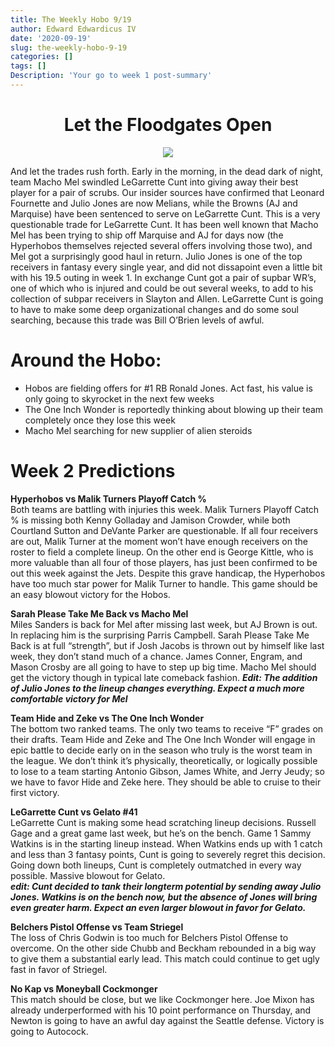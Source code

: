 ```yaml
---
title: The Weekly Hobo 9/19
author: Edward Edwardicus IV
date: '2020-09-19'
slug: the-weekly-hobo-9-19
categories: []
tags: []
Description: 'Your go to week 1 post-summary'
---
```

<center>
# Let the Floodgates Open
![](https://cbsaustin.com/resources/media/8ed959e5-9ae7-471d-ac14-7fa4bd2ebcfb-large16x9_FLOODGATES.png?1557428176851)
</center>

And let the trades rush forth. Early in the morning, in the dead dark of night, team Macho Mel swindled LeGarrette Cunt into giving away their best player for a pair of scrubs. Our insider sources have confirmed that Leonard Fournette and Julio Jones are now Melians, while the Browns (AJ and Marquise) have been sentenced to serve on LeGarrette Cunt. This is a very questionable trade for LeGarrette Cunt. It has been well known that Macho Mel has been trying to ship off Marquise and AJ for days now (the Hyperhobos themselves rejected several offers involving those two), and Mel got a surprisingly good haul in return. Julio Jones is one of the top receivers in fantasy every single year, and did not dissapoint even a little bit with his 19.5 outing in week 1. In exchange Cunt got a pair of supbar WR's, one of which who is injured and could be out several weeks, to add to his collection of subpar receivers in Slayton and Allen. LeGarrette Cunt is going to have to make some deep organizational changes and do some soul searching, because this trade was Bill O'Brien levels of awful.  

# Around the Hobo:
* Hobos are fielding offers for #1 RB Ronald Jones. Act fast, his value is only going to skyrocket in the next few weeks
* The One Inch Wonder is reportedly thinking about blowing up their team completely once they lose this week
* Macho Mel searching for new supplier of alien steroids

# Week 2 Predictions

<strong>Hyperhobos vs Malik Turners Playoff Catch %</strong> <br>
Both teams are battling with injuries this week. Malik Turners Playoff Catch % is missing both Kenny Golladay and Jamison Crowder, while both Courtland Sutton and DeVante Parker are questionable. If all four receivers are out, Malik Turner at the moment won’t have enough receivers on the roster to field a complete lineup. On the other end is George Kittle, who is more valuable than all four of those players, has just been confirmed to be out this week against the Jets. Despite this grave handicap, the Hyperhobos have too much star power for Malik Turner to handle. This game should be an easy blowout victory for the Hobos. 

<strong>Sarah Please Take Me Back vs Macho Mel</strong><br>
Miles Sanders is back for Mel after missing last week, but AJ Brown is out. In replacing him is the surprising Parris Campbell. Sarah Please Take Me Back is at full “strength”, but if Josh Jacobs is thrown out by himself like last week, they don’t stand much of a chance. James Conner, Engram, and Mason Crosby are all going to have to step up big time. Macho Mel should get the victory though in typical late comeback fashion.
<strong><i>Edit: The addition of Julio Jones to the lineup changes everything. Expect a much more comfortable victory for Mel</i></strong>

<strong>Team Hide and Zeke vs The One Inch Wonder</strong><br>
The bottom two ranked teams. The only two teams to receive “F” grades on their drafts. Team Hide and Zeke and The One Inch Wonder will engage in epic battle to decide early on in the season who truly is the worst team in the league. We don’t think it’s physically, theoretically, or logically possible to lose to a team starting Antonio Gibson, James White, and Jerry Jeudy; so we have to favor Hide and Zeke here. They should be able to cruise to their first victory.

<strong>LeGarrette Cunt vs Gelato #41</strong><br>
LeGarrette Cunt is making some head scratching lineup decisions. Russell Gage and a great game last week, but he’s on the bench. Game 1 Sammy Watkins is in the starting lineup instead. When Watkins ends up with 1 catch and less than 3 fantasy points, Cunt is going to severely regret this decision. Going down both lineups, Cunt is completely outmatched in every way possible. Massive blowout for Gelato. <br>
<strong><i>edit: Cunt decided to tank their longterm potential by sending away Julio Jones. Watkins is on the bench now, but the absence of Jones will bring even greater harm. Expect an even larger blowout in favor for Gelato.</i></strong>

<strong>Belchers Pistol Offense vs Team Striegel</strong><br>
The loss of Chris Godwin is too much for Belchers Pistol Offense to overcome. On the other side Chubb and Beckham rebounded in a big way to give them a substantial early lead. This match could continue to get ugly fast in favor of Striegel.

<strong>No Kap vs Moneyball Cockmonger</strong><br>
This match should be close, but we like Cockmonger here. Joe Mixon has already underperformed with his 10 point performance on Thursday, and Newton is going to have an awful day against the Seattle defense. Victory is going to Autocock. 
